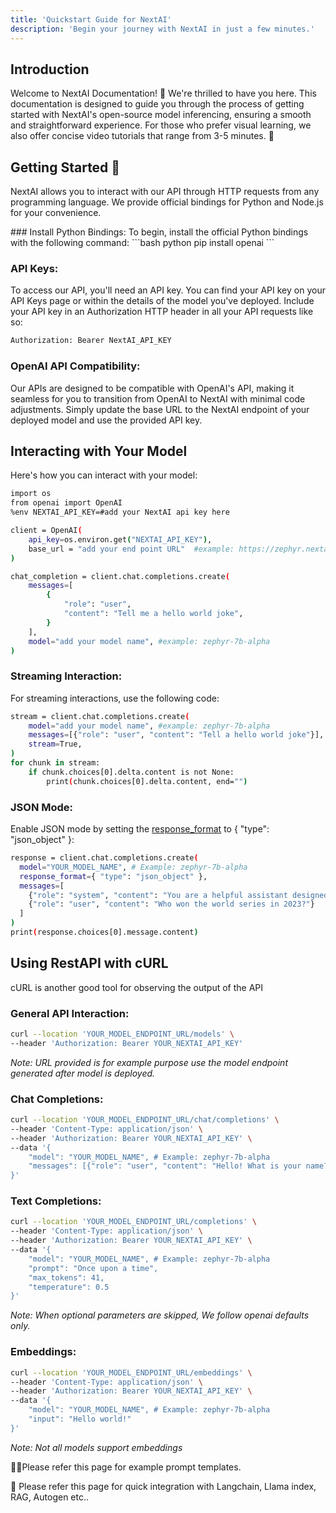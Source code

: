 ```yaml
---
title: 'Quickstart Guide for NextAI'
description: 'Begin your journey with NextAI in just a few minutes.'
---
```


## Introduction
Welcome to NextAI Documentation! 🎉 We're thrilled to have you here. This documentation is designed to guide you through the process of getting started with NextAI's open-source model inferencing, ensuring a smooth and straightforward experience. For those who prefer visual learning, we also offer concise video tutorials that range from 3-5 minutes. 🚀

## Getting Started 📑
NextAI allows you to interact with our API through HTTP requests from any programming language. We provide official bindings for Python and Node.js for your convenience.

<AccordionGroup>
<Accordion title="Setting Up">
### Install Python Bindings:
To begin, install the official Python bindings with the following command:
```bash python
pip install openai
```

### API Keys:
To access our API, you'll need an API key. You can find your API key on your API Keys page or within the details of the model you've deployed. Include your API key in an Authorization HTTP header in all your API requests like so:

```bash python
Authorization: Bearer NextAI_API_KEY
```

### OpenAI API Compatibility:

Our APIs are designed to be compatible with OpenAI's API, making it seamless for you to transition from OpenAI to NextAI with minimal code adjustments. Simply update the base URL to the NextAI endpoint of your deployed model and use the provided API key.

## Interacting with Your Model
Here's how you can interact with your model:
```bash python
import os
from openai import OpenAI
%env NEXTAI_API_KEY=#add your NextAI api key here

client = OpenAI(
    api_key=os.environ.get("NEXTAI_API_KEY"),
    base_url = "add your end point URL"  #example: https://zephyr.nextai.co.in/v1
)

chat_completion = client.chat.completions.create(
    messages=[
        {
            "role": "user",
            "content": "Tell me a hello world joke",
        }
    ],
    model="add your model name", #example: zephyr-7b-alpha
)
```
### Streaming Interaction:
For streaming interactions, use the following code:

```bash
stream = client.chat.completions.create(
    model="add your model name", #example: zephyr-7b-alpha
    messages=[{"role": "user", "content": "Tell a hello world joke"}],
    stream=True,
)
for chunk in stream:
    if chunk.choices[0].delta.content is not None:
        print(chunk.choices[0].delta.content, end="")
```

### JSON Mode:

Enable JSON mode by setting the [response_format](https://platform.openai.com/docs/api-reference/chat/create#chat-create-response_format) to { "type": "json_object" }:
```bash python
response = client.chat.completions.create(
  model="YOUR_MODEL_NAME", # Example: zephyr-7b-alpha
  response_format={ "type": "json_object" },
  messages=[
    {"role": "system", "content": "You are a helpful assistant designed to output JSON."},
    {"role": "user", "content": "Who won the world series in 2023?"}
  ]
)
print(response.choices[0].message.content)
```

## Using RestAPI with cURL
cURL is another good tool for observing the output of the API

### General API Interaction:
```bash
curl --location 'YOUR_MODEL_ENDPOINT_URL/models' \ 
--header 'Authorization: Bearer YOUR_NEXTAI_API_KEY'
```
*Note: URL provided is for example purpose use the model endpoint generated after model is deployed.*

### Chat Completions:
```bash
curl --location 'YOUR_MODEL_ENDPOINT_URL/chat/completions' \
--header 'Content-Type: application/json' \
--header 'Authorization: Bearer YOUR_NEXTAI_API_KEY' \
--data '{
    "model": "YOUR_MODEL_NAME", # Example: zephyr-7b-alpha
    "messages": [{"role": "user", "content": "Hello! What is your name?"}]
}'
```
### Text Completions:
```bash
curl --location 'YOUR_MODEL_ENDPOINT_URL/completions' \
--header 'Content-Type: application/json' \
--header 'Authorization: Bearer YOUR_NEXTAI_API_KEY' \
--data '{
    "model": "YOUR_MODEL_NAME", # Example: zephyr-7b-alpha
    "prompt": "Once upon a time",
    "max_tokens": 41,
    "temperature": 0.5
}'
```
*Note: When optional parameters are skipped, We follow openai defaults only.*

### Embeddings:
```bash
curl --location 'YOUR_MODEL_ENDPOINT_URL/embeddings' \
--header 'Content-Type: application/json' \
--header 'Authorization: Bearer YOUR_NEXTAI_API_KEY' \
--data '{
    "model": "YOUR_MODEL_NAME", # Example: zephyr-7b-alpha
    "input": "Hello world!"
}'
```
*Note: Not all models support embeddings*
</Accordion>
</AccordionGroup>

🧑‍💻Please refer this page for example prompt templates.

🦙 Please refer this page for quick integration with Langchain, Llama index, RAG, Autogen etc..

